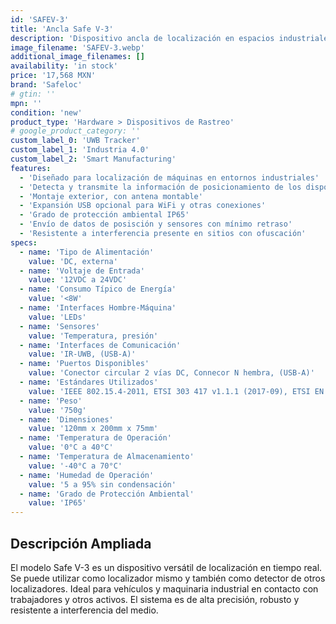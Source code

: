 ```yaml
---
id: 'SAFEV-3'
title: 'Ancla Safe V-3'
description: 'Dispositivo ancla de localización en espacios industriales para sistema de seguridad Safeloc. Funciona como transmisor y receptor de señales de vehículos y estructuras en tiempo real, resistente a interferencia.'
image_filename: 'SAFEV-3.webp'
additional_image_filenames: []
availability: 'in stock'
price: '17,568 MXN'
brand: 'Safeloc'
# gtin: ''
mpn: ''
condition: 'new'
product_type: 'Hardware > Dispositivos de Rastreo'
# google_product_category: ''
custom_label_0: 'UWB Tracker'
custom_label_1: 'Industria 4.0'
custom_label_2: 'Smart Manufacturing'
features:
  - 'Diseñado para localización de máquinas en entornos industriales'
  - 'Detecta y transmite la información de posicionamiento de los dispositivos presentes'
  - 'Montaje exterior, con antena montable'
  - 'Expansión USB opcional para WiFi y otras conexiones'
  - 'Grado de protección ambiental IP65'
  - 'Envío de datos de posisción y sensores con mínimo retraso'
  - 'Resistente a interferencia presente en sitios con ofuscación'
specs:
  - name: 'Tipo de Alimentación'
    value: 'DC, externa'
  - name: 'Voltaje de Entrada'
    value: '12VDC a 24VDC'
  - name: 'Consumo Típico de Energía'
    value: '<8W'
  - name: 'Interfaces Hombre-Máquina'
    value: 'LEDs'
  - name: 'Sensores'
    value: 'Temperatura, presión'
  - name: 'Interfaces de Comunicación'
    value: 'IR-UWB, (USB-A)'
  - name: 'Puertos Disponibles'
    value: 'Conector circular 2 vías DC, Connecor N hembra, (USB-A)'
  - name: 'Estándares Utilizados'
    value: 'IEEE 802.15.4-2011, ETSI 303 417 v1.1.1 (2017-09), ETSI EN 301 489-1 (v2.2.3 2019-11)'
  - name: 'Peso'
    value: '750g'
  - name: 'Dimensiones'
    value: '120mm x 200mm x 75mm'
  - name: 'Temperatura de Operación'
    value: '0°C a 40°C'
  - name: 'Temperatura de Almacenamiento'
    value: '-40°C a 70°C'
  - name: 'Humedad de Operación'
    value: '5 a 95% sin condensación'
  - name: 'Grado de Protección Ambiental'
    value: 'IP65'
---
```

## Descripción Ampliada
El modelo Safe V-3 es un dispositivo versátil de localización en tiempo real. Se puede utilizar como localizador mismo y también como detector de otros localizadores. Ideal para vehículos y maquinaria industrial en contacto con trabajadores y otros activos. El sistema es de alta precisión, robusto y resistente a interferencia del medio.